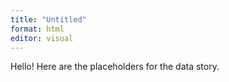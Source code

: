 ```yaml
---
title: "Untitled"
format: html
editor: visual
---
```


Hello! Here are the placeholders for the data story. 